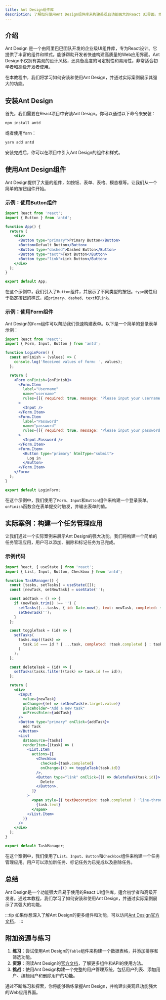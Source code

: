 ```yaml
---
title: Ant Design组件库
description: 了解如何使用Ant Design组件库来构建美观且功能强大的React UI界面。本文将从基础概念入手，逐步讲解如何使用Ant Design的组件，并提供实际案例和代码示例。
---
```


## 介绍

Ant Design 是一个由阿里巴巴团队开发的企业级UI组件库，专为React设计。它提供了丰富的组件和样式，能够帮助开发者快速构建高质量的Web应用界面。Ant Design不仅拥有美观的设计风格，还具备高度的可定制性和易用性，非常适合初学者和高级开发者使用。

在本教程中，我们将学习如何安装和使用Ant Design，并通过实际案例展示其强大的功能。

## 安装Ant Design

首先，我们需要在React项目中安装Ant Design。你可以通过以下命令来安装：

```bash
npm install antd
```

或者使用Yarn：

```bash
yarn add antd
```

安装完成后，你可以在项目中引入Ant Design的组件和样式。

## 使用Ant Design组件

Ant Design提供了大量的组件，如按钮、表单、表格、模态框等。让我们从一个简单的按钮组件开始。

### 示例：使用Button组件

```jsx
import React from 'react';
import { Button } from 'antd';

function App() {
  return (
    <div>
      <Button type="primary">Primary Button</Button>
      <Button>Default Button</Button>
      <Button type="dashed">Dashed Button</Button>
      <Button type="text">Text Button</Button>
      <Button type="link">Link Button</Button>
    </div>
  );
}

export default App;
```

在这个示例中，我们引入了`Button`组件，并展示了不同类型的按钮。`type`属性用于指定按钮的样式，如`primary`、`dashed`、`text`和`link`。

### 示例：使用Form组件

Ant Design的`Form`组件可以帮助我们快速构建表单。以下是一个简单的登录表单示例：

```jsx
import React from 'react';
import { Form, Input, Button } from 'antd';

function LoginForm() {
  const onFinish = (values) => {
    console.log('Received values of form: ', values);
  };

  return (
    <Form onFinish={onFinish}>
      <Form.Item
        label="Username"
        name="username"
        rules={[{ required: true, message: 'Please input your username!' }]}
      >
        <Input />
      </Form.Item>
      <Form.Item
        label="Password"
        name="password"
        rules={[{ required: true, message: 'Please input your password!' }]}
      >
        <Input.Password />
      </Form.Item>
      <Form.Item>
        <Button type="primary" htmlType="submit">
          Log in
        </Button>
      </Form.Item>
    </Form>
  );
}

export default LoginForm;
```

在这个示例中，我们使用了`Form`、`Input`和`Button`组件来构建一个登录表单。`onFinish`函数会在表单提交时触发，并输出表单的值。

## 实际案例：构建一个任务管理应用

让我们通过一个实际案例来展示Ant Design的强大功能。我们将构建一个简单的任务管理应用，用户可以添加、删除和标记任务为已完成。

### 示例代码

```jsx
import React, { useState } from 'react';
import { List, Input, Button, Checkbox } from 'antd';

function TaskManager() {
  const [tasks, setTasks] = useState([]);
  const [newTask, setNewTask] = useState('');

  const addTask = () => {
    if (newTask.trim() !== '') {
      setTasks([...tasks, { id: Date.now(), text: newTask, completed: false }]);
      setNewTask('');
    }
  };

  const toggleTask = (id) => {
    setTasks(
      tasks.map((task) =>
        task.id === id ? { ...task, completed: !task.completed } : task
      )
    );
  };

  const deleteTask = (id) => {
    setTasks(tasks.filter((task) => task.id !== id));
  };

  return (
    <div>
      <Input
        value={newTask}
        onChange={(e) => setNewTask(e.target.value)}
        placeholder="Add a new task"
        onPressEnter={addTask}
      />
      <Button type="primary" onClick={addTask}>
        Add Task
      </Button>
      <List
        dataSource={tasks}
        renderItem={(task) => (
          <List.Item
            actions={[
              <Checkbox
                checked={task.completed}
                onChange={() => toggleTask(task.id)}
              />,
              <Button type="link" onClick={() => deleteTask(task.id)}>
                Delete
              </Button>,
            ]}
          >
            <span style={{ textDecoration: task.completed ? 'line-through' : 'none' }}>
              {task.text}
            </span>
          </List.Item>
        )}
      />
    </div>
  );
}

export default TaskManager;
```

在这个案例中，我们使用了`List`、`Input`、`Button`和`Checkbox`组件来构建一个任务管理应用。用户可以添加新任务、标记任务为已完成以及删除任务。

## 总结

Ant Design是一个功能强大且易于使用的React UI组件库，适合初学者和高级开发者。通过本教程，我们学习了如何安装和使用Ant Design，并通过实际案例展示了其强大的功能。

:::tip
如果你想深入了解Ant Design的更多组件和功能，可以访问[Ant Design官方文档](https://ant.design/docs/react/introduce)。
:::

## 附加资源与练习

1. **练习**：尝试使用Ant Design的`Table`组件来构建一个数据表格，并添加排序和筛选功能。
2. **资源**：阅读Ant Design的[官方文档](https://ant.design/docs/react/introduce)，了解更多组件和API的使用方法。
3. **挑战**：使用Ant Design构建一个完整的用户管理系统，包括用户列表、添加用户、编辑用户和删除用户的功能。

通过不断练习和探索，你将能够熟练掌握Ant Design，并构建出美观且功能强大的Web应用界面。